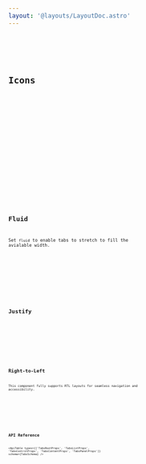 ```yaml
---
layout: '@layouts/LayoutDoc.astro'
---
```





<Preview client:load>
	<Fragment slot="preview">
		<Example client:load />
	</Fragment>
	<Fragment slot="code">
		<Code code={ExampleRaw} lang="tsx" />
	</Fragment>
</Preview>

## Icons

<Preview client:load>
	<Fragment slot="preview">
		<ExampleIcons client:load />
	</Fragment>
	<Fragment slot="code">
		<Code code={ExampleIconsRaw} lang="tsx" />
	</Fragment>
</Preview>

<Preview client:load>
	<Fragment slot="preview">
		<ExampleIconsLabel client:load />
	</Fragment>
	<Fragment slot="code">
		<Code code={ExampleIconsLabelRaw} lang="tsx" />
	</Fragment>
</Preview>

## Fluid

Set `fluid` to enable tabs to stretch to fill the avialable width.

<Preview client:load>
	<Fragment slot="preview">
		<ExampleFluid client:load />
	</Fragment>
	<Fragment slot="code">
		<Code code={ExampleFluidRaw} lang="tsx" />
	</Fragment>
</Preview>

## Justify

<Preview client:load>
	<Fragment slot="preview">
		<ExampleJustify client:load />
	</Fragment>
	<Fragment slot="code">
		<Code code={ExampleJustifyRaw} lang="tsx" />
	</Fragment>
</Preview>

## Right-to-Left

This component fully supports RTL layouts for seamless navigation and accessibility.

<Preview client:load>
	<Fragment slot="preview">
		<ExampleRTL client:load />
	</Fragment>
	<Fragment slot="code">
		<Code code={ExampleRTLRaw} lang="tsx" />
	</Fragment>
</Preview>

## API Reference

<ApiTable types={['TabsRootProps', 'TabsListProps', 'TabsControlProps', 'TabsContentProps', 'TabsPanelProps']} schema={TabsSchema} />
